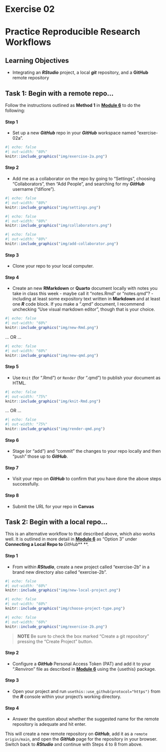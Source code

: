 # Exercise 02 {.unnumbered}

# Practice Reproducible Research Workflows {.unnumbered}

## Learning Objectives {.unnumbered}

- Integrating an ***RStudio*** project, a local ***git*** repository, and a **GitHub** remote repository

## Task 1: Begin with a remote repo... {.unnumbered}

Follow the instructions outlined as **Method 1** in [**Module 6**](#module-06) to do the following:

#### Step 1 {.unnumbered}

- Set up a new ***GitHub*** repo in your ***GitHub*** workspace named "exercise-02a".

```r
#| echo: false
#| out-width: "80%"
knitr::include_graphics("img/exercise-2a.png")
```

#### Step 2 {.unnumbered}

- Add me as a collaborator on the repo by going to "Settings", choosing "Collaborators", then "Add People", and searching for my ***GitHub*** username (“difiore”).

```r
#| echo: false
#| out-width: "80%"
knitr::include_graphics("img/settings.png")
```

```r
#| echo: false
#| out-width: "80%"
knitr::include_graphics("img/collaborators.png")
```

```r
#| echo: false
#| out-width: "80%"
knitr::include_graphics("img/add-collaborator.png")
```

#### Step 3 {.unnumbered}

- Clone your repo to your local computer.

#### Step 4 {.unnumbered}

- Create an new **RMarkdown** or **Quarto** document locally with notes you take in class this week - maybe call it "notes.Rmd" or "notes.qmd"? - including at least some expository text written in **Markdown** and at least one ***R*** code block. If you make a ".qmd" document, I recommend unchecking "Use visual markdown editor", though that is your choice.

```r
#| echo: false
#| out-width: "60%"
knitr::include_graphics("img/new-Rmd.png")
```

... OR ...

```r
#| echo: false
#| out-width: "60%"
knitr::include_graphics("img/new-qmd.png")
```

#### Step 5 {.unnumbered}

- Use `Knit` (for ".Rmd") or `Render` (for ".qmd") to publish your document as HTML.

```r
#| echo: false
#| out-width: "75%"
knitr::include_graphics("img/knit-Rmd.png")
```

... OR ...

```r
#| echo: false
#| out-width: "75%"
knitr::include_graphics("img/render-qmd.png")
```

#### Step 6 {.unnumbered}

- Stage (or "add") and "commit" the changes to your repo locally and then "push" those up to ***GitHub***.

#### Step 7 {.unnumbered}

- Visit your repo on ***GitHub*** to confirm that you have done the above steps successfully.

#### Step 8 {.unnumbered}

- Submit the URL for your repo in **Canvas**

## Task 2: Begin with a local repo... {.unnumbered}

This is an alternative workflow to that described above, which also works well. It is outlined in more detail in [**Module 6**](#module-06) as "Option 3" under **Connecting a Local Repo to ***GitHub*** **.

#### Step 1 {.unnumbered}

- From within ***RStudio***, create a new project called "exercise-2b" in a brand new directory also called "exercise-2b".


```r
#| echo: false
#| out-width: "60%"
knitr::include_graphics("img/new-local-project.png")
```

```r
#| echo: false
#| out-width: "60%"
knitr::include_graphics("img/choose-project-type.png")
```

```r
#| echo: false
#| out-width: "60%"
knitr::include_graphics("img/exercise-2b.png")
```

> **NOTE** Be sure to check the box marked "Create a git repository" pressing the "Create Project" button.

#### Step 2 {.unnumbered}

- Configure a ***GitHub*** Personal Access Token (PAT) and add it to your “.Renviron” file as described in [**Module 6**](#module-06) using the {usethis} package.

#### Step 3 {.unnumbered}

- Open your project and run `usethis::use_github(protocol="https")` from the ***R*** console within your project's working directory.

#### Step 4 {.unnumbered}

- Answer the question about whether the suggested name for the remote repository is adequate and hit enter.

This will create a new remote repository on ***GitHub***, add it as a `remote origin/main`, and open the ***GitHub*** page for the repository in your browser. Switch back to ***RStudio*** and continue with Steps 4 to 8 from above.
